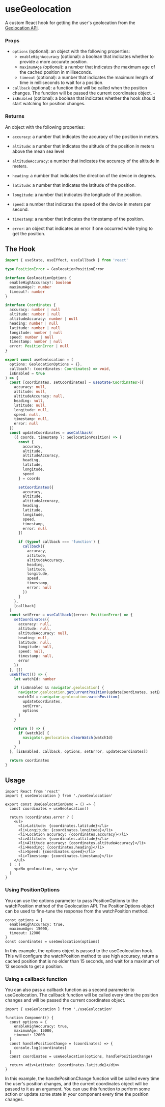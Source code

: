 # useGeolocation

A custom React hook for getting the user's geolocation from the [Geolocation API](https://developer.mozilla.org/en-US/docs/Web/API/Geolocation_API).

### Props

- `options` (optional): an object with the following properties:
  - `enableHighAccuracy` (optional): a boolean that indicates whether to provide a more accurate position.
  - `maximumAge` (optional): a number that indicates the maximum age of the cached position in milliseconds.
  - `timeout` (optional): a number that indicates the maximum length of time in milliseconds to wait for a position.
- `callback` (optional): a function that will be called when the position changes. The function will be passed the current coordinates object. -
- `isEnabled` (optional): a boolean that indicates whether the hook should start watching for position changes.

### Returns

An object with the following properties:

- `accuracy`: a number that indicates the accuracy of the position in meters.

- `altitude`: a number that indicates the altitude of the position in meters above the mean sea level

- `altitudeAccuracy`: a number that indicates the accuracy of the altitude in meters.

- `heading`: a number that indicates the direction of the device in degrees.

- `latitude`: a number that indicates the latitude of the position.

- `longitude`: a number that indicates the longitude of the position.

- `speed`: a number that indicates the speed of the device in meters per second.

- `timestamp`: a number that indicates the timestamp of the position.

- `error`: an object that indicates an error if one occurred while trying to get the position.

## The Hook

```ts filename="useGeolocation.ts"
import { useState, useEffect, useCallback } from 'react'

type PositionError = GeolocationPositionError

interface GeolocationOptions {
  enableHighAccuracy?: boolean
  maximumAge?: number
  timeout?: number
}

interface Coordinates {
  accuracy: number | null
  altitude: number | null
  altitudeAccuracy: number | null
  heading: number | null
  latitude: number | null
  longitude: number | null
  speed: number | null
  timestamp: number | null
  error: PositionError | null
}

export const useGeolocation = (
  options: GeolocationOptions = {},
  callback?: (coordinates: Coordinates) => void,
  isEnabled = true
) => {
  const [coordinates, setCoordinates] = useState<Coordinates>({
    accuracy: null,
    altitude: null,
    altitudeAccuracy: null,
    heading: null,
    latitude: null,
    longitude: null,
    speed: null,
    timestamp: null,
    error: null
  })
  const updateCoordinates = useCallback(
    ({ coords, timestamp }: GeolocationPosition) => {
      const {
        accuracy,
        altitude,
        altitudeAccuracy,
        heading,
        latitude,
        longitude,
        speed
      } = coords

      setCoordinates({
        accuracy,
        altitude,
        altitudeAccuracy,
        heading,
        latitude,
        longitude,
        speed,
        timestamp,
        error: null
      })

      if (typeof callback === 'function') {
        callback({
          accuracy,
          altitude,
          altitudeAccuracy,
          heading,
          latitude,
          longitude,
          speed,
          timestamp,
          error: null
        })
      }
    },
    [callback]
  )
  const setError = useCallback((error: PositionError) => {
    setCoordinates({
      accuracy: null,
      altitude: null,
      altitudeAccuracy: null,
      heading: null,
      latitude: null,
      longitude: null,
      speed: null,
      timestamp: null,
      error
    })
  }, [])
  useEffect(() => {
    let watchId: number

    if (isEnabled && navigator.geolocation) {
      navigator.geolocation.getCurrentPosition(updateCoordinates, setError)
      watchId = navigator.geolocation.watchPosition(
        updateCoordinates,
        setError,
        options
      )
    }

    return () => {
      if (watchId) {
        navigator.geolocation.clearWatch(watchId)
      }
    }
  }, [isEnabled, callback, options, setError, updateCoordinates])

  return coordinates
}
```

## Usage

```tsx filename="UseGeolocationDemo.tsx"
import React from 'react'
import { useGeolocation } from './useGeolocation'

export const UseGeolocationDemo = () => {
  const coordinates = useGeolocation()

  return !coordinates.error ? (
    <ul>
      <li>Latitude: {coordinates.latitude}</li>
      <li>Longitude: {coordinates.longitude}</li>
      <li>Location accuracy: {coordinates.accuracy}</li>
      <li>Altitude: {coordinates.altitude}</li>
      <li>Altitude accuracy: {coordinates.altitudeAccuracy}</li>
      <li>Heading: {coordinates.heading}</li>
      <li>Speed: {coordinates.speed}</li>
      <li>Timestamp: {coordinates.timestamp}</li>
    </ul>
  ) : (
    <p>No geolocation, sorry.</p>
  )
}
```

### Using PositionOptions

You can use the options parameter to pass PositionOptions to the watchPosition method of the Geolocation API. The PositionOptions object can be used to fine-tune the response from the watchPosition method.

```tsx filename="UseGeolocationPositionDemo.tsx"
const options = {
  enableHighAccuracy: true,
  maximumAge: 15000,
  timeout: 12000
}
const coordinates = useGeolocation(options)
```

In this example, the options object is passed to the useGeolocation hook. This will configure the watchPosition method to use high accuracy, return a cached position that is no older than 15 seconds, and wait for a maximum of 12 seconds to get a position.

### Using a callback function

You can also pass a callback function as a second parameter to useGeolocation. The callback function will be called every time the position changes and will be passed the current coordinates object.

```tsx filename="UseGeolocationCallbackDemo.tsx"
import { useGeolocation } from './useGeolocation'

function Component() {
  const options = {
    enableHighAccuracy: true,
    maximumAge: 15000,
    timeout: 12000
  }
  const handlePositionChange = (coordinates) => {
    console.log(coordinates)
  }
  const coordinates = useGeolocation(options, handlePositionChange)

  return <div>Latitude: {coordinates.latitude}</div>
}
```

In this example, the handlePositionChange function will be called every time the user's position changes, and the current coordinates object will be passed to it as an argument. You can use this function to perform some action or update some state in your component every time the position changes.
